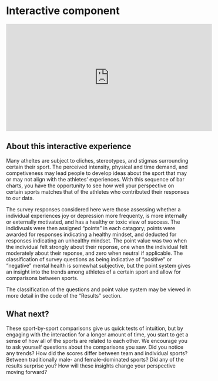 # Interactive component


<iframe width="560" height="292" src="https://vizhub.com/ejosied/523eafd90aa247c4923c1c0d3ff45843?mode=embed" title="Athlete Mental Health D3" frameborder="0" ></iframe>


## About this interactive experience

Many atheltes are subject to cliches, stereotypes, and stigmas surrounding certain their sport. The perceived intensity, physical and time demand, and competiveness may lead people to develop ideas about the sport that may or may not align with the athletes' experiences. With this sequence of bar charts, you have the opportunity to see how well your perspective on certain sports matches that of the athletes who contributed their responses to our data.

The survey responses considered here were those assessing whether a individual experiences joy or depression more frequenty, is more internally or externally motivated, and has a healthy or toxic view of success. The indidivuals were then assigned "points" in each catagory; points were awarded for responses indicating a healthy mindset, and deducted for responses indicating an unhealthy mindset. The point value was two when the individual felt strongly about their reponse, one when the individual felt moderately about their reponse, and zero when neutral if applicable. The classification of survey questions as being indicative of "positive" or "negative" mental health is somewhat subjective, but the point system gives an insight into the trends among athletes of a certain sport and allow for comparisons between sports.

The classification of the questions and point value system may be viewed in more detail in the code of the "Results" section.


## What next?

These sport-by-sport comparisons give us quick tests of intuition, but by engaging with the interaction for a longer amount of time, you start to get a sense of how all of the sports are related to each other. We encourage you to ask yourself questions about the comparisons you saw. Did you notice any trends? How did the scores differ between team and individual sports? Between traditionally male- and female-dominated sports? Did any of the results surprise you? How will these insights change your perspective moving forward?
